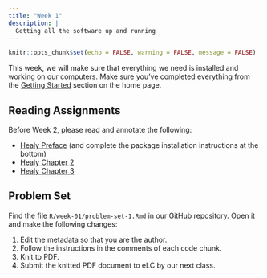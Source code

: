 ```yaml
---
title: "Week 1"
description: |
  Getting all the software up and running
---
```


```r
knitr::opts_chunk$set(echo = FALSE, warning = FALSE, message = FALSE)
```

This week, we will make sure that everything we need is installed and working on our computers. Make sure you've completed everything from the [Getting Started](index.html#getting-started) section on the home page.

## Reading Assignments

Before Week 2, please read and annotate the following:

- [Healy Preface](https://socviz.co/index.html#preface) (and complete the package installation instructions at the bottom)
- [Healy Chapter 2](https://socviz.co/gettingstarted.html#gettingstarted)
- [Healy Chapter 3](https://socviz.co/makeplot.html#makeplot)

## Problem Set

Find the file `R/week-01/problem-set-1.Rmd` in our GitHub repository. Open it and make the following changes:

1. Edit the metadata so that you are the author.
2. Follow the instructions in the comments of each code chunk.
3. Knit to PDF.
4. Submit the knitted PDF document to eLC by our next class.